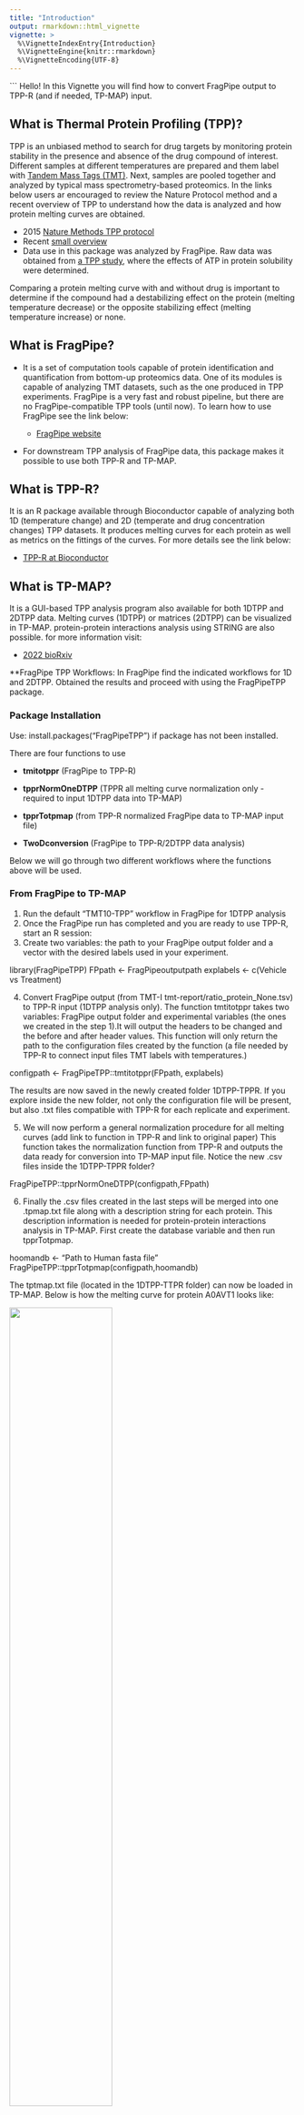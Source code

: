 ```yaml
---
title: "Introduction"
output: rmarkdown::html_vignette
vignette: >
  %\VignetteIndexEntry{Introduction}
  %\VignetteEngine{knitr::rmarkdown}
  %\VignetteEncoding{UTF-8}
---
```


```
Hello! In this Vignette you will find how to convert FragPipe output to TPP-R (and if needed, TP-MAP) input.


## What is Thermal Protein Profiling (TPP)?
TPP is an unbiased method to search for drug targets by monitoring protein stability in the presence and absence of the drug compound of interest. Different samples at different temperatures are prepared and them label with [Tandem Mass Tags (TMT)](https://pubs.acs.org/doi/10.1021/ac0262560). Next, samples are pooled together and analyzed by typical mass spectrometry-based proteomics. In the links below users ar encouraged to review the Nature Protocol method and a recent overview of TPP to understand how the data is analyzed and how protein melting curves are obtained. 

  - 2015 [Nature Methods TPP protocol](https://www.nature.com/articles/nprot.2015.101)
  - Recent [small overview](https://pubmed.ncbi.nlm.nih.gov/36368297/)
  - Data use in this package was analyzed by FragPipe. Raw data was obtained from [a TPP study](https://www.nature.com/articles/s41467-019-09107-y), where the effects of ATP in protein solubility were determined.     
  
Comparing a protein melting curve with and without drug is important to determine if the compound had a destabilizing effect on the protein (melting temperature decrease) or the opposite stabilizing effect (melting temperature increase) or none.

## What is FragPipe?
- It is a set of computation tools capable of protein identification and quantification from bottom-up proteomics data. One of its modules is capable of analyzing TMT datasets, such as the one produced in TPP experiments. FragPipe is a very fast and robust pipeline, but there are no FragPipe-compatible TPP tools (until now). To learn how to use FragPipe see the link below:
  
  - [FragPipe website](https://fragpipe.nesvilab.org/docs/tutorial_fragpipe_outputs.html])
  
- For downstream TPP analysis of FragPipe data, this package makes it possible to use both TPP-R and TP-MAP.
  
## What is TPP-R?
It is an R package available through Bioconductor capable of analyzing both 1D (temperature change) and 2D (temperate and drug concentration changes) TPP datasets. It produces melting curves for each protein as well as metrics on the fittings of the curves. For more details see the link below:

  - [TPP-R at Bioconductor](https://bioconductor.org/packages/release/bioc/html/TPP.html)

## What is TP-MAP?
It is a GUI-based TPP analysis program also available for both 1DTPP and 2DTPP data. Melting curves (1DTPP) or matrices (2DTPP) can be visualized in TP-MAP. protein-protein interactions analysis using STRING are also possible. for more information visit:

  - [2022 bioRxiv](https://www.biorxiv.org/content/10.1101/2021.02.22.432361v2)
  

**FragPipe TPP Workflows:
In FragPipe find the indicated workflows for 1D and 2DTPP. Obtained the results  and proceed with using the FragPipeTPP package. 

### Package Installation

Use: install.packages("FragPipeTPP") if package has not been installed.

There are four functions to use

- **tmitotppr** (FragPipe to TPP-R)

- **tpprNormOneDTPP** (TPPR all melting curve normalization only - required to input 1DTPP data into TP-MAP)

- **tpprTotpmap** (from TPP-R normalized FragPipe data to TP-MAP input file)

- **TwoDconversion** (FragPipe to TPP-R/2DTPP data analysis)

Below we will go through two different workflows where the functions above will be used.

### From FragPipe to TP-MAP
1. Run the default "TMT10-TPP" workflow in FragPipe for 1DTPP analysis
2. Once the FragPipe run has completed and you are ready to use TPP-R, start an R session:
3. Create two variables: the path to your FragPipe output folder and a vector with the desired labels used in your experiment.

  library(FragPipeTPP)
  FPpath <- FragPipeoutputpath
  explabels <- c(Vehicle vs Treatment)


4. Convert FragPipe output (from TMT-I tmt-report/ratio_protein_None.tsv) to TPP-R input (1DTPP analysis only). The function tmtitotppr takes two variables: FragPipe output folder and experimental variables (the ones we created in the step 1).It will output the headers to be changed and the before and after header values. This function will only return the path to the configuration files created by the function (a file needed by TPP-R to connect input files TMT labels with temperatures.)

  configpath <- FragPipeTPP::tmtitotppr(FPpath, explabels)

  The results are now saved in the newly created folder 1DTPP-TPPR. If you explore inside the new folder, not only the configuration file will be present, but also .txt files compatible with TPP-R for each replicate and experiment. 

5. We will now perform a general normalization procedure for all melting curves (add link to function in TPP-R and link to original paper) This function takes the normalization function from TPP-R and outputs the data ready for conversion into TP-MAP input file. Notice the new .csv files inside the 1DTPP-TPPR folder?


  FragPipeTPP::tpprNormOneDTPP(configpath,FPpath)


6. Finally the .csv files created in the last steps will be merged into one .tpmap.txt file along with a description string for each protein. This description information is needed for protein-protein interactions analysis in TP-MAP. First create the database variable and then run tpprTotpmap. 


  hoomandb <- "Path to Human fasta file"
  FragPipeTPP::tpprTotpmap(configpath,hoomandb)

The tptmap.txt file (located in the 1DTPP-TTPR folder) can now be loaded in TP-MAP. Below is how the melting curve for protein A0AVT1 looks like:

![](TP-MAPresults.PNG){width=60%}


### From FragPipe to TPP-R: 1DTPP
Complete steps 1 - 4 from the **From FragPipe to TP-MAP** section. In step 5 instead of running tpprNormOneDTPP(configpath,FPpath), the full TPPR workflow function will be used. Remember to use the correct configuration file path and to pass the function a directory to save the results (in this case 1DTPP-TPPR folder):


TPPRfolder <- file.path(FPpath, "1DTPP-TPPR")

TPPTR_result <- TPP::analyzeTPPTR(configpath,resultPath = TPPRfolder , methods = "meltcurvefit",idVar= "Prot_ID",qualColName="qssm")

and voila! Melting curves have been fit for each protein (see Melting_curves folder, QCPlots.pdf and results_TPP-TR.xlsx). For more information on TPP-R outputs see [package website](https://bioconductor.org/packages/release/bioc/html/TPP.html).


### From FragPipe to TP-MAP: 2DTPP

1.Create two vectors. One for the FragPipe results path and another for the location of the reference database.
resultPath <- "c:/FragPipefolder" 
fastadatabsefile <- "c:/proteindatabase.fas

2. Use tmtTotpmap_2D
tmtiTotpmap_2D <- function(resultPath, fastadatabsefile)

A 2DTPP TP-MAP file will be saved in a "2DTPP" folder inside the resultPath.

### From FragPipe to TPP-R: 2DTPP

1. Create several variables:
  a). FragPipe results folder: twofragpipe <- "Z:/crojaram/TPP_Project/PXD012423/2DTPP/ATP_rep1/FP20-1_build23"
  b). Compound concentration values: conc_labels <- c(0,0.005,0.05,0.5,2)
  c). Temperatures pairs used in a plex: labels_exp <- c("42_44","46_48","50_52","54_56","58_60","62_64")
  d). The string for the compund: compound <-c("ATP")
  e). saveouput <- file.path(twofragpipe, "2DTPP-TPPR")

2. Run function with the variables crated, except variable e). 
  configtwo <- twoDConversion(twofragpipe,labels_exp,conc_labels,compound)
  
3. The output from step 2 will be used in TPPR using function analyze2DTPP. Use variable e) as the resultPath.

  
  tpp2dResults <- TPP::analyze2DTPP(configTable = configtwo,
                                  compFc = TRUE,
                                  idVar = "Prot_ID",
                                  intensityStr = "rel_fc_",
                                  nonZeroCols = "qusm",
                                  methods = "doseResponse",
                                  createReport = "none",
                                  resultPath = saveoutput)

4. Results from twoDConversion fucntion can be used with the [TPP2D package](https://www.bioconductor.org/packages/release/bioc/vignettes/TPP2D/inst/doc/TPP2D.html), also available in Bioconductor. Use the fucntion as depicted below, excpet for concFactor if the compound of interest is in another concentration range that is no 1e6 mM.
  
  import_df <- TPP2D::import2dDataset(
    configTable = configtwo,
    data = NULL,
    idVar = "Prot_ID",
    intensityStr = "sumionarea_",
    fcStr = NULL,
    nonZeroCols = "qusm",
    geneNameVar = NULL,
    addCol = NULL,
    qualColName = "qupm",
    naStrs = c("NA", "n/d", "NaN"),
    concFactor = 1e6,
    medianNormalizeFC = TRUE,
    filterContaminants = TRUE)




